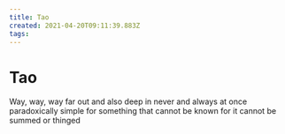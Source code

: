 ```yaml
---
title: Tao
created: 2021-04-20T09:11:39.883Z
tags:
---
```


# Tao

Way, way, way
far out
and also deep in
never and always at once
paradoxically simple for
something that cannot be known
for it cannot be summed or thinged
